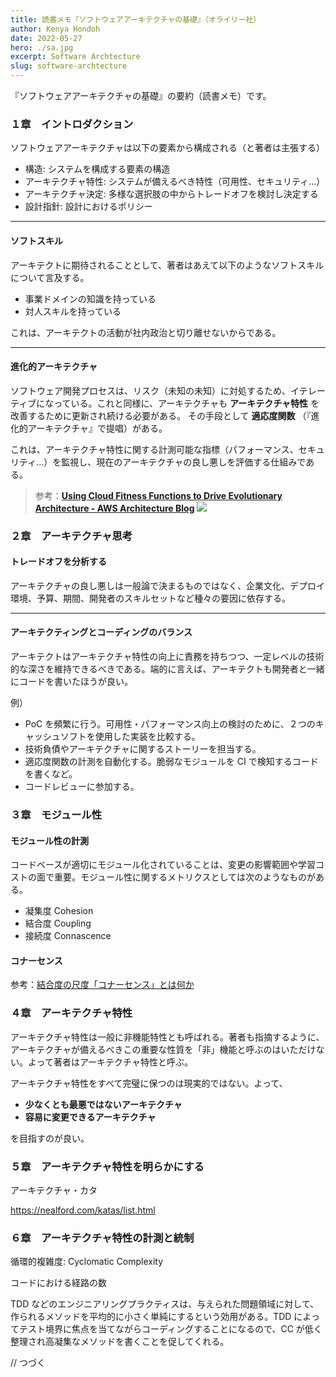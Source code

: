 ---
title: 読書メモ『ソフトウェアアーキテクチャの基礎』（オライリー社）
author: Kenya Hondoh
date: 2022-05-27
hero: ./sa.jpg
excerpt: Software Archtecture
slug: software-archtecture
---

『ソフトウェアアーキテクチャの基礎』の要約（読書メモ）です。

### １章　イントロダクション

ソフトウェアアーキテクチャは以下の要素から構成される（と著者は主張する）

- 構造: システムを構成する要素の構造
- アーキテクチャ特性: システムが備えるべき特性（可用性、セキュリティ...）
- アーキテクチャ決定: 多様な選択肢の中からトレードオフを検討し決定する
- 設計指針: 設計におけるポリシー

---

#### ソフトスキル

アーキテクトに期待されることとして、著者はあえて以下のようなソフトスキルについて言及する。

- 事業ドメインの知識を持っている
- 対人スキルを持っている

これは、アーキテクトの活動が社内政治と切り離せないからである。

<Quote
    cite="要するに、アーキテクトが下すほとんどの決定は反発される。アーキテクチャ決定は、コストや作業量（時間）の増加といった面から、プロダクトオーナーやプロジェクトマネージャー、ビジネス側のステークホルダーから反発される。そして、自分たちのやり方が良いと考えている開発者からも反発される。いずれの場合も、アーキテクトは社内政治をかじ取りし、交渉術を駆使して、ほとんどの決定を承諾してもらわなければならない。"
    from="1.2.8 政治を理解し、かじ取りをする"
/>

---

#### 進化的アーキテクチャ

ソフトウェア開発プロセスは、リスク（未知の未知）に対処するため、イテレーティブになっている。これと同様に、アーキテクチャも **アーキテクチャ特性** を改善するために更新され続ける必要がある。
その手段として **適応度関数** （『進化的アーキテクチャ』で提唱）がある。

これは、アーキテクチャ特性に関する計測可能な指標（パフォーマンス、セキュリティ...）を監視し、現在のアーキテクチャの良し悪しを評価する仕組みである。

> 参考：**[Using Cloud Fitness Functions to Drive Evolutionary Architecture - AWS Architecture Blog](https://aws.amazon.com/jp/blogs/architecture/using-cloud-fitness-functions-to-drive-evolutionary-architecture/)**
>![](./fitness-func.png)

### ２章　アーキテクチャ思考

#### トレードオフを分析する

アーキテクチャの良し悪しは一般論で決まるものではなく、企業文化、デプロイ環境、予算、期間、開発者のスキルセットなど種々の要因に依存する。

---

#### アーキテクティングとコーディングのバランス

アーキテクトはアーキテクチャ特性の向上に責務を持ちつつ、一定レベルの技術的な深さを維持できるべきである。端的に言えば、アーキテクトも開発者と一緒にコードを書いたほうが良い。

例）
- PoC を頻繁に行う。可用性・パフォーマンス向上の検討のために、２つのキャッシュソフトを使用した実装を比較する。
- 技術負債やアーキテクチャに関するストーリーを担当する。
- 適応度関数の計測を自動化する。脆弱なモジュールを CI で検知するコードを書くなど。
- コードレビューに参加する。

### ３章　モジュール性

#### モジュール性の計測

コードベースが適切にモジュール化されていることは、変更の影響範囲や学習コストの面で重要。モジュール性に関するメトリクスとしては次のようなものがある。

- 凝集度 Cohesion
- 結合度 Coupling
- 接続度 Connascence

#### コナーセンス

<Quote
    cite="システムの全体的な正しさを維持するため、あるコンポーネントの変更が別のコンポーネントの変更を必要とする場合、２つのコンポーネントはコナーセント（接続）されている。"
    from="Meilir Page-Jones"
/>

参考：[結合度の尺度「コナーセンス」とは何か](https://qiita.com/fujiharuka/items/68fadefa6dad4cf33b4d)

### ４章　アーキテクチャ特性

アーキテクチャ特性は一般に非機能特性とも呼ばれる。著者も指摘するように、アーキテクチャが備えるべきこの重要な性質を「非」機能と呼ぶのはいただけない。よって著者はアーキテクチャ特性と呼ぶ。

アーキテクチャ特性をすべて完璧に保つのは現実的ではない。よって、

- **少なくとも最悪ではないアーキテクチャ**
- **容易に変更できるアーキテクチャ**

を目指すのが良い。

### ５章　アーキテクチャ特性を明らかにする

アーキテクチャ・カタ

https://nealford.com/katas/list.html



### ６章　アーキテクチャ特性の計測と統制

循環的複雑度: Cyclomatic Complexity

コードにおける経路の数

TDD などのエンジニアリングプラクティスは、与えられた問題領域に対して、作られるメソッドを平均的に小さく単純にするという効用がある。TDD によってテスト境界に焦点を当てながらコーディングすることになるので、CC が低く整理され高凝集なメソッドを書くことを促してくれる。

// つづく